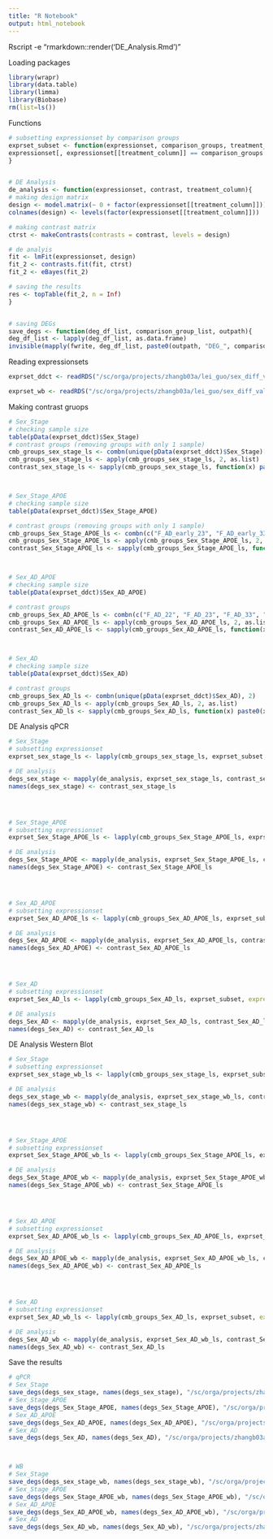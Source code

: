 ---
title: "R Notebook"
output: html_notebook
---

Rscript -e "rmarkdown::render('DE_Analysis.Rmd')"

Loading packages
```{r Loading packages, message=FALSE, warning=FALSE}
library(wrapr)
library(data.table)
library(limma)
library(Biobase)
rm(list=ls())
```


Functions
```{r Functions}
# subsetting expressionset by comparison groups
exprset_subset <- function(expressionset, comparison_groups, treatment_column){
expressionset[, expressionset[[treatment_column]] == comparison_groups[1] | expressionset[[treatment_column]] == comparison_groups[2]]
}


# DE Analysis
de_analysis <- function(expressionset, contrast, treatment_column){ 
# making design matrix
design <- model.matrix(~ 0 + factor(expressionset[[treatment_column]]))
colnames(design) <- levels(factor(expressionset[[treatment_column]]))

# making contrast matrix
ctrst <- makeContrasts(contrasts = contrast, levels = design)

# de analyis
fit <- lmFit(expressionset, design)
fit_2 <- contrasts.fit(fit, ctrst)
fit_2 <- eBayes(fit_2)

# saving the results
res <- topTable(fit_2, n = Inf)
}


# saving DEGs
save_degs <- function(deg_df_list, comparison_group_list, outpath){
deg_df_list <- lapply(deg_df_list, as.data.frame)
invisible(mapply(fwrite, deg_df_list, paste0(outpath, "DEG_", comparison_group_list, ".csv"), MoreArgs = list(row.names = T)))}
```


Reading expressionsets
```{r Reading expressionsets}
exprset_ddct <- readRDS("/sc/orga/projects/zhangb03a/lei_guo/sex_diff_validation/Dongming/data/exprset_neg_ddct_4-16-2019.Rds")

exprset_wb <- readRDS("/sc/orga/projects/zhangb03a/lei_guo/sex_diff_validation/Dongming/data/exprset_western_blot_4-16-2019.Rds")
```


Making contrast gruops
```{r Making contrast gruops}
# Sex_Stage
# checking sample size
table(pData(exprset_ddct)$Sex_Stage)
# contrast groups (removing groups with only 1 sample)
cmb_groups_sex_stage_ls <- combn(unique(pData(exprset_ddct)$Sex_Stage)[1:6], 2)
cmb_groups_sex_stage_ls <- apply(cmb_groups_sex_stage_ls, 2, as.list)
contrast_sex_stage_ls <- sapply(cmb_groups_sex_stage_ls, function(x) paste0(x[1], "-", x[2]))



# Sex_Stage_APOE
# checking sample size
table(pData(exprset_ddct)$Sex_Stage_APOE)

# contrast groups (removing groups with only 1 sample)
cmb_groups_Sex_Stage_APOE_ls <- combn(c("F_AD_early_23", "F_AD_early_33", "F_AD_early_34", "F_AD_late_23", "F_AD_late_33", "F_AD_late_34", "F_NL_33", "F_NL_34", "M_AD_early_33", "M_AD_early_34", "M_AD_late_33", "M_AD_late_34", "M_NL_23", "M_NL_33", "M_NL_34"), 2)
cmb_groups_Sex_Stage_APOE_ls <- apply(cmb_groups_Sex_Stage_APOE_ls, 2, as.list)
contrast_Sex_Stage_APOE_ls <- sapply(cmb_groups_Sex_Stage_APOE_ls, function(x) paste0(x[1], "-", x[2]))



# Sex_AD_APOE
# checking sample size
table(pData(exprset_ddct)$Sex_AD_APOE)

# contrast groups
cmb_groups_Sex_AD_APOE_ls <- combn(c("F_AD_22", "F_AD_23", "F_AD_33", "F_AD_34", "F_NL_33", "F_NL_34", "M_AD_33", "M_AD_34", "M_NL_23", "M_NL_33", "M_NL_34"), 2)
cmb_groups_Sex_AD_APOE_ls <- apply(cmb_groups_Sex_AD_APOE_ls, 2, as.list)
contrast_Sex_AD_APOE_ls <- sapply(cmb_groups_Sex_AD_APOE_ls, function(x) paste0(x[1], "-", x[2]))



# Sex_AD
# checking sample size
table(pData(exprset_ddct)$Sex_AD)

# contrast groups
cmb_groups_Sex_AD_ls <- combn(unique(pData(exprset_ddct)$Sex_AD), 2)
cmb_groups_Sex_AD_ls <- apply(cmb_groups_Sex_AD_ls, 2, as.list)
contrast_Sex_AD_ls <- sapply(cmb_groups_Sex_AD_ls, function(x) paste0(x[1], "-", x[2]))
```




DE Analysis qPCR
```{r DE Analysis qPCR}
# Sex_Stage
# subsetting expressionset
exprset_sex_stage_ls <- lapply(cmb_groups_sex_stage_ls, exprset_subset, expressionset = exprset_ddct, treatment_column = "Sex_Stage")

# DE analysis
degs_sex_stage <- mapply(de_analysis, exprset_sex_stage_ls, contrast_sex_stage_ls, MoreArgs = list(treatment_column = "Sex_Stage"), SIMPLIFY = F)
names(degs_sex_stage) <- contrast_sex_stage_ls




# Sex_Stage_APOE
# subsetting expressionset
exprset_Sex_Stage_APOE_ls <- lapply(cmb_groups_Sex_Stage_APOE_ls, exprset_subset, expressionset = exprset_ddct, treatment_column = "Sex_Stage_APOE")

# DE analysis
degs_Sex_Stage_APOE <- mapply(de_analysis, exprset_Sex_Stage_APOE_ls, contrast_Sex_Stage_APOE_ls, MoreArgs = list(treatment_column = "Sex_Stage_APOE"), SIMPLIFY = F)
names(degs_Sex_Stage_APOE) <- contrast_Sex_Stage_APOE_ls




# Sex_AD_APOE
# subsetting expressionset
exprset_Sex_AD_APOE_ls <- lapply(cmb_groups_Sex_AD_APOE_ls, exprset_subset, expressionset = exprset_ddct, treatment_column = "Sex_AD_APOE")

# DE analysis
degs_Sex_AD_APOE <- mapply(de_analysis, exprset_Sex_AD_APOE_ls, contrast_Sex_AD_APOE_ls, MoreArgs = list(treatment_column = "Sex_AD_APOE"), SIMPLIFY = F)
names(degs_Sex_AD_APOE) <- contrast_Sex_AD_APOE_ls




# Sex_AD
# subsetting expressionset
exprset_Sex_AD_ls <- lapply(cmb_groups_Sex_AD_ls, exprset_subset, expressionset = exprset_ddct, treatment_column = "Sex_AD")

# DE analysis
degs_Sex_AD <- mapply(de_analysis, exprset_Sex_AD_ls, contrast_Sex_AD_ls, MoreArgs = list(treatment_column = "Sex_AD"), SIMPLIFY = F)
names(degs_Sex_AD) <- contrast_Sex_AD_ls
```




DE Analysis Western Blot
```{r DE Analysis Western Blot}
# Sex_Stage
# subsetting expressionset
exprset_sex_stage_wb_ls <- lapply(cmb_groups_sex_stage_ls, exprset_subset, expressionset = exprset_wb, treatment_column = "Sex_Stage")

# DE analysis
degs_sex_stage_wb <- mapply(de_analysis, exprset_sex_stage_wb_ls, contrast_sex_stage_ls, MoreArgs = list(treatment_column = "Sex_Stage"), SIMPLIFY = F)
names(degs_sex_stage_wb) <- contrast_sex_stage_ls




# Sex_Stage_APOE
# subsetting expressionset
exprset_Sex_Stage_APOE_wb_ls <- lapply(cmb_groups_Sex_Stage_APOE_ls, exprset_subset, expressionset = exprset_wb, treatment_column = "Sex_Stage_APOE")

# DE analysis
degs_Sex_Stage_APOE_wb <- mapply(de_analysis, exprset_Sex_Stage_APOE_wb_ls, contrast_Sex_Stage_APOE_ls, MoreArgs = list(treatment_column = "Sex_Stage_APOE"), SIMPLIFY = F)
names(degs_Sex_Stage_APOE_wb) <- contrast_Sex_Stage_APOE_ls




# Sex_AD_APOE
# subsetting expressionset
exprset_Sex_AD_APOE_wb_ls <- lapply(cmb_groups_Sex_AD_APOE_ls, exprset_subset, expressionset = exprset_wb, treatment_column = "Sex_AD_APOE")

# DE analysis
degs_Sex_AD_APOE_wb <- mapply(de_analysis, exprset_Sex_AD_APOE_wb_ls, contrast_Sex_AD_APOE_ls, MoreArgs = list(treatment_column = "Sex_AD_APOE"), SIMPLIFY = F)
names(degs_Sex_AD_APOE_wb) <- contrast_Sex_AD_APOE_ls




# Sex_AD
# subsetting expressionset
exprset_Sex_AD_wb_ls <- lapply(cmb_groups_Sex_AD_ls, exprset_subset, expressionset = exprset_wb, treatment_column = "Sex_AD")

# DE analysis
degs_Sex_AD_wb <- mapply(de_analysis, exprset_Sex_AD_wb_ls, contrast_Sex_AD_ls, MoreArgs = list(treatment_column = "Sex_AD"), SIMPLIFY = F)
names(degs_Sex_AD_wb) <- contrast_Sex_AD_ls
```



Save the results
```{r Save the results}
# qPCR
# Sex_Stage
save_degs(degs_sex_stage, names(degs_sex_stage), "/sc/orga/projects/zhangb03a/lei_guo/sex_diff_validation/Dongming/DE_Results/qPCR/Sex_Stage/")
# Sex_Stage_APOE
save_degs(degs_Sex_Stage_APOE, names(degs_Sex_Stage_APOE), "/sc/orga/projects/zhangb03a/lei_guo/sex_diff_validation/Dongming/DE_Results/qPCR/Sex_Stage_APOE/")
# Sex_AD_APOE
save_degs(degs_Sex_AD_APOE, names(degs_Sex_AD_APOE), "/sc/orga/projects/zhangb03a/lei_guo/sex_diff_validation/Dongming/DE_Results/qPCR/Sex_AD_APOE/")
# Sex_AD
save_degs(degs_Sex_AD, names(degs_Sex_AD), "/sc/orga/projects/zhangb03a/lei_guo/sex_diff_validation/Dongming/DE_Results/qPCR/Sex_AD/")



# WB
# Sex_Stage
save_degs(degs_sex_stage_wb, names(degs_sex_stage_wb), "/sc/orga/projects/zhangb03a/lei_guo/sex_diff_validation/Dongming/DE_Results/WesternBlot/Sex_Stage/")
# Sex_Stage_APOE
save_degs(degs_Sex_Stage_APOE_wb, names(degs_Sex_Stage_APOE_wb), "/sc/orga/projects/zhangb03a/lei_guo/sex_diff_validation/Dongming/DE_Results/WesternBlot/Sex_Stage_APOE/")
# Sex_AD_APOE
save_degs(degs_Sex_AD_APOE_wb, names(degs_Sex_AD_APOE_wb), "/sc/orga/projects/zhangb03a/lei_guo/sex_diff_validation/Dongming/DE_Results/WesternBlot/Sex_AD_APOE/")
# Sex_AD
save_degs(degs_Sex_AD_wb, names(degs_Sex_AD_wb), "/sc/orga/projects/zhangb03a/lei_guo/sex_diff_validation/Dongming/DE_Results/WesternBlot/Sex_AD/")
```


